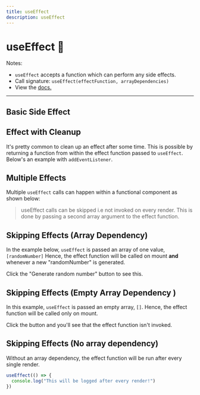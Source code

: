 ```yaml
---
title: useEffect
description: useEffect
---
```



# useEffect 🦋
 
Notes: 
 - `useEffect` accepts a function which can perform any side effects.      
 - Call signature: `useEffect(effectFunction, arrayDependencies)`
 - View the [docs.](https://reactjs.org/docs/hooks-reference.html#useeffect) 

--- 

## Basic Side Effect 


## Effect with Cleanup 
It's pretty common to clean up an effect after some time. This is possible by returning a function from within the effect function passed to `useEffect`. 
Below's an example with `addEventListener`.


## Multiple Effects 
Multiple `useEffect` calls can happen within a functional component as shown below: 


> useEffect calls can be skipped i.e not invoked on every render. 
 This is done by passing a second array argument to the effect function. 


## Skipping Effects (Array Dependency) 
In the example below, `useEffect` is passed an array of one value, `[randomNumber]`
Hence, the effect function will be called on mount **and** whenever a new "randomNumber" is generated. 

Click the "Generate random number" button to see this. 


## Skipping Effects (Empty Array Dependency )
In this example, `useEffect` is passed an empty array, `[]`. 
Hence, the effect function will be called only on mount. 

Click the button and you'll see that the effect function isn't invoked. 


## Skipping Effects (No array dependency)
Without an array dependency, the effect function will be run after every single render. 

```js
useEffect(() => {
  console.log("This will be logged after every render!")
})
```
